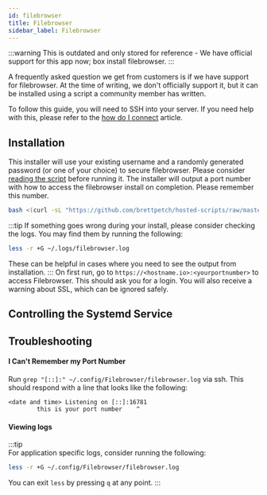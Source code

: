 ```yaml
---
id: filebrowser
title: Filebrowser
sidebar_label: Filebrowser
---
```


:::warning This is outdated and only stored for reference - We have official support for this app now; box install filebrowser. :::

A frequently asked question we get from customers is if we have support for filebrowser. At the time of writing, we don't officially support it, but it can be installed using a script a community member has written.

To follow this guide, you will need to SSH into your server. If you need help with this, please refer to the [how do I connect](../getting-started/how-do-i-connect.md) article.


<Community />

## Installation

This installer will use your existing username and a randomly generated password (or one of your choice) to secure filebrowser. Please consider [reading the script](https://github.com/brettpetch/hosted-scripts/raw/master/filebrowser.sh) before running it. The installer will output a port number with how to access the filebrowser install on completion. Please remember this number.

```bash
bash <(curl -sL "https://github.com/brettpetch/hosted-scripts/raw/master/filebrowser.sh")
```

:::tip
If something goes wrong during your install, please consider checking the logs. You may find them by running the following:

```bash
less -r +G ~/.logs/filebrowser.log
```

These can be helpful in cases where you need to see the output from installation.
:::
On first run, go to `https://<hostname.io>:<yourportnumber>` to access Filebrowser. This should ask you for a login. You will also receive a warning about SSL, which can be ignored safely.

## Controlling the Systemd Service


<UserSystemd service="filebrowser" />

## Troubleshooting

#### I Can't Remember my Port Number

Run `grep "[::]:" ~/.config/Filebrowser/filebrowser.log` via ssh. This should respond with a line that looks like the following:

```plaintext
<date and time> Listening on [::]:16781
        this is your port number    ^
```

#### Viewing logs

:::tip  
For application specific logs, consider running the following:

```bash
less -r +G ~/.config/Filebrowser/filebrowser.log
```

You can exit `less` by pressing `q` at any point.
:::

